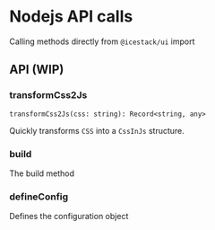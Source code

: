 # Nodejs API calls

Calling methods directly from `@icestack/ui` import

## API \(WIP\)

### transformCss2Js

`transformCss2Js(css: string): Record<string, any>`

Quickly transforms `CSS` into a `CssInJs` structure.

### build

The build method

### defineConfig

Defines the configuration object